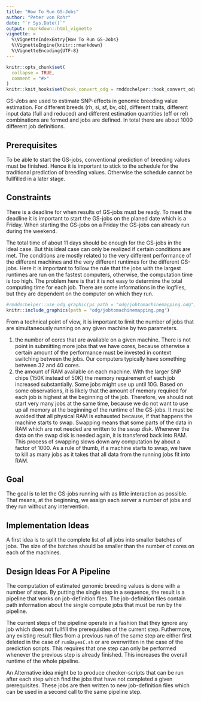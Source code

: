 ```yaml
---
title: "How To Run GS-Jobs"
author: "Peter von Rohr"
date: "`r Sys.Date()`"
output: rmarkdown::html_vignette
vignette: >
  %\VignetteIndexEntry{How To Run GS-Jobs}
  %\VignetteEngine{knitr::rmarkdown}
  %\VignetteEncoding{UTF-8}
---
```


```r
knitr::opts_chunk$set(
  collapse = TRUE,
  comment = "#>"
)
knitr::knit_hooks$set(hook_convert_odg = rmddochelper::hook_convert_odg)
```


GS-Jobs are used to estimate SNP-effects in genomic breeding value estimation. For different breeds (rh, si, sf, bv, ob), different traits, different input data (full and reduced) and different estimation quantities (eff or rel) combinations are formed and jobs are defined. In total there are about 1000 different job definitions. 


## Prerequisites
To be able to start the GS-jobs, conventional prediction of breeding values must be finished. Hence it is important to stick to the schedule for the traditional prediction of breeding values. Otherwise the schedule cannot be fullfilled in a later stage.


## Constraints
There is a deadline for when results of GS-jobs must be ready. To meet the deadline it is important to start the GS-jobs on the planed date which is a Friday. When starting the GS-jobs on a Friday the GS-jobs can already run during the weekend. 

The total time of about 11 days should be enough for the GS-jobs in the ideal case. But this ideal case can only be realized if certain conditions are met. The conditions are mostly related to the very different performance of the different machines and the very different runtimes for the different GS-jobs. Here it is important to follow the rule that the jobs with the largest runtimes are run on the fastest computers, otherwise, the computation time is too high. The problem here is that it is not easy to determine the total computing time for each job. There are some informations in the logfiles, but they are dependent on the computer on which they run.

```r
#rmddochelper::use_odg_graphic(ps_path = "odg/jobtomachinemapping.odg")
knitr::include_graphics(path = "odg/jobtomachinemapping.png")
```


From a technical point of view, it is important to limit the number of jobs that are simultaneously running on any given machine by two parameters. 

1. the number of cores that are available on a given machine. There is not point in submitting more jobs that we have cores, because otherwise a certain amount of the performance must be invested in context switching between the jobs. Our computers typically have something between 32 and 40 cores.
2. the amount of RAM available on each machine. With the larger SNP chips (150K instead of 50K) the memory requirement of each job increased substantially. Some jobs might use up until 10G. Based on some observations, it is likely that the amount of memory required for each job is highest at the beginning of the job. Therefore, we should not start very many jobs at the same time, because we do not want to use up all memory at the beginning of the runtime of the GS-jobs. It must be avoided that all physical RAM is exhausted because, if that happens the machine starts to swap. Swapping means that some parts of the data in RAM which are not needed are written to the swap disk. Whenever the data on the swap disk is needed again, it is transfered back into RAM. This process of swapping slows down any computation by about a factor of 1000. As a rule of thumb, if a machine starts to swap, we have to kill as many jobs as it takes that all data from the running jobs fit into RAM.  



## Goal
The goal is to let the GS-jobs running with as little interaction as possible. That means, at the beginning, we assign each server a number of jobs and they run without any intervention. 


## Implementation Ideas
A first idea is to split the complete list of all jobs into smaller batches of jobs. The size of the batches should be smaller than the number of cores on each of the machines.  


## Design Ideas For A Pipeline
The computation of estimated genomic breeding values is done with a number of steps. By putting the single step in a sequence, the result is a pipeline that works on job-definition files. The job-definition files contain path information about the single compute jobs that must be run by the pipeline. 

The current steps of the pipeline operate in a fashion that they ignore any job which does not fullfill the prerequisites of the current step. Futhermore, any existing result files from a previous run of the same step are either first deleted in the case of `runBayesC.sh` or are overwritten in the case of the prediction scripts. This requires that one step can only be performed whenever the previous step is already finished. This increases the overall runtime of the whole pipeline. 

An Alternative idea might be to produce checker-scripts that can be run after each step which find the jobs that have not completed a given prerequisites. These jobs are then written to new job-definition files which can be used in a second call to the same pipeline step. 


